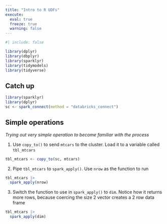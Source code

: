 ```yaml
---
title: "Intro to R UDFs"
execute: 
  eval: true
  freeze: true
  warning: false
---
```


```r
#| include: false

library(dplyr)
library(dbplyr)
library(sparklyr)
library(tidymodels)
library(tidyverse)
```

## Catch up {.unnumbered}

```r
library(sparklyr)
library(dplyr)
sc <- spark_connect(method = "databricks_connect")
```

## Simple operations
*Trying out very simple operation to become familiar with the process*

1. Use `copy_to()` to send `mtcars` to the cluster. Load it to a variable called
`tbl_mtcars`

```r
tbl_mtcars <- copy_to(sc, mtcars)
```

2. Pipe `tbl_mtcars` to `spark_apply()`. Use `nrow` as the function to run

```r
tbl_mtcars |> 
  spark_apply(nrow)
```

3. Switch the function to use in `spark_apply()` to `dim`. Notice how it
returns more rows, because coercing the size 2 vector creates a 2 row data frame

```r
tbl_mtcars |> 
  spark_apply(dim)
```



